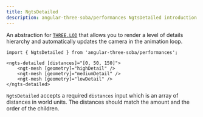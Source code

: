 ```yaml
---
title: NgtsDetailed
description: angular-three-soba/performances NgtsDetailed introduction
---
```


An abstraction for [`THREE.LOD`](https://threejs.org/docs/#api/en/objects/LOD) that allows you to render a level of details hierarchy and automatically updates the camera in the animation loop.

```angular-ts
import { NgtsDetailed } from 'angular-three-soba/performances';
```

```angular-html
<ngts-detailed [distances]="[0, 50, 150]">
    <ngt-mesh [geometry]="highDetail" />
    <ngt-mesh [geometry]="mediumDetail" />
    <ngt-mesh [geometry]="lowDetail" />
</ngts-detailed>
```

`NgtsDetailed` accepts a required `distances` input which is an array of distances in world units. The distances should match the amount and the order of the children.
